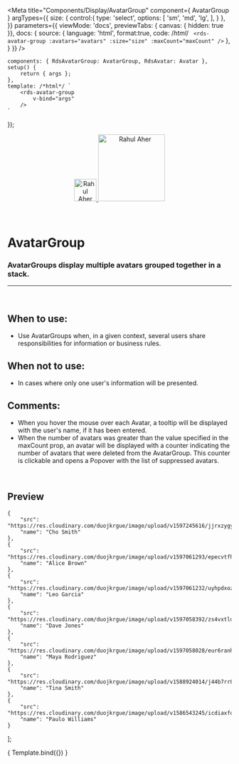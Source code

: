 
<Meta
	title="Components/Display/AvatarGroup"
	component={ AvatarGroup }
	argTypes={{
		size: {
			control:{
				type: 'select',
				options: [
					'sm',
					'md',
					'lg',
				],
			}
		},
	}}
	parameters={{
		viewMode: 'docs',
		previewTabs: { canvas: { hidden: true }},
		docs: {
			source: {
				language: 'html',
				format:true,
				code: /*html*/ `
<rds-avatar-group
	:avatars="avatars"
	:size="size"
	:maxCount="maxCount"
/>`
			},
		}
	}}
/>

	components: { RdsAvatarGroup: AvatarGroup, RdsAvatar: Avatar },
	setup() {
		return { args };
	},
	template: /*html*/ `
		<rds-avatar-group
			v-bind="args" 
		/>
	`
});


<div align="center" style={{display: 'flex'}}>
    <a href="https://rahulaher.netlify.app">
        <img src="https://rahulaher.netlify.app/img/logo/glyph-black-colored.svg" alt="Rahul Aher logo" width="50" />
        <img src="https://rahulaher.netlify.app/img/logo/word-black-colored.svg" alt="Rahul Aher" width="150" />
    </a>
</div>

<br />
<br />

# AvatarGroup

### AvatarGroups display multiple avatars grouped together in a stack.
---
<br />

## When to use:
- Use AvatarGroups when, in a given context, several users share responsibilities for 
information or business rules.

## When not to use:
- In cases where only one user's information will be presented.

## Comments:
- When you hover the mouse over each Avatar, a tooltip will be displayed with the user's 
name, if it has been entered.
- When the number of avatars was greater than the value specified in the maxCount prop, 
an avatar will be displayed with a counter indicating the number of avatars that were 
deleted from the AvatarGroup. This counter is clickable and opens a Popover with the 
list of suppressed avatars.

<br />

## Preview

	{
		"src": "https://res.cloudinary.com/duojkrgue/image/upload/v1597245616/jjrxzygynbnycnkvmkle.jpg",
		"name": "Cho Smith"
	},
	{
		"src": "https://res.cloudinary.com/duojkrgue/image/upload/v1597061293/epecvtfhk1afumio20x2.jpg",
		"name": "Alice Brown"
	},
	{
		"src": "https://res.cloudinary.com/duojkrgue/image/upload/v1597061232/uyhpdxozzozcmr17wgof.jpg",
		"name": "Leo Garcia"
	},
	{
		"src": "https://res.cloudinary.com/duojkrgue/image/upload/v1597058392/zs4vxtldbq8flgdftgat.jpg",
		"name": "Dave Jones"
	},
	{
		"src": "https://res.cloudinary.com/duojkrgue/image/upload/v1597058028/eur6ranh3hudjuboazb1.jpg",
		"name": "Maya Rodriguez"
	},
	{
		"src": "https://res.cloudinary.com/duojkrgue/image/upload/v1588924014/j44b7rr8r7opzyiwhnw6.jpg",
		"name": "Tina Smith"
	},
	{
		"src": "https://res.cloudinary.com/duojkrgue/image/upload/v1586543245/icdiaxfqzguysbyiydge.png",
		"name": "Paulo Williams"
	}
];

<Canvas>
	<Story
		name="AvatarGroup"
		args={{
			avatars,
			size: 'md',
			maxCount: 4,
		}}
	>
		{ Template.bind({}) }
	</Story>
</Canvas>

<ArgsTable story="AvatarGroup" />
